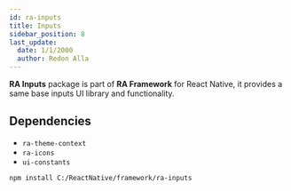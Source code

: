 ```yaml
---
id: ra-inputs
title: Inputs
sidebar_position: 8
last_update:
  date: 1/1/2000
  author: Redon Alla
---
```


**RA Inputs** package is part of **RA Framework** for React Native, it provides a same base inputs UI library and functionality.

## Dependencies
- `ra-theme-context`
- `ra-icons`
- `ui-constants`


<Installation title="RA Inputs" />

```bash
npm install C:/ReactNative/framework/ra-inputs
```


<DocCardList />